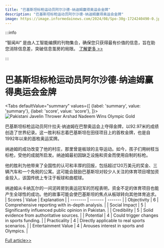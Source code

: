 ```yaml
---
title: "巴基斯坦标枪运动员阿尔沙德·纳迪姆赢得奥运会金牌"
description: "巴基斯坦标枪运动员阿尔沙德·纳迪姆赢得奥运会金牌"
image: https://image.informedainews.com/2024/08/Spo-30g-1724240490-0.jpg
---
```



:::info

“智闻AI“ 是由人工智能编撰的刊物集合，确保您只获得最有价值的信息，旨在助您消除信息差，突破信息茧房的局限。  [了解更多 >>](/)

:::

# 巴基斯坦标枪运动员阿尔沙德·纳迪姆赢得奥运会金牌


<Tabs
	defaultValue="summary"
	values={[
	{label: 'summary', value: 'summary'},
	{label: 'score', value: 'score'},
]}>
<TabItem value="summary">
<img
  src="https://image.informedainews.com/2024/08/Spo-30g-1724240490-0.jpg"
  alt="Pakistani Javelin Thrower Arshad Nadeem Wins Olympic Gold"
/>



巴基斯坦标枪运动员阿什拉夫·纳迪姆在巴黎奥运会上夺得金牌，以92.97米的成绩创造了世界纪录。这一胜利标志着巴基斯坦在田径项目上的首枚金牌，也是自1992年以来的首枚奥运奖牌。

纳迪姆的成功改变了他的村庄，那里曾是板球的主导运动。如今，孩子们用树枝当标枪，受他的成就所启发。纳迪姆最初因缺乏设施和资金而使用自制的标枪。

他的胜利为他带来了全国性的认可和丰厚的回报，包括超过120万美元的奖金、三辆汽车和一个免税的公寓。这可能会鼓励巴基斯坦对较少人关注的体育项目增加资金投入，该国传统上专注于板球和曲棍球。

纳迪姆从卡纳瓦尔的一间泥砖房到奥运冠军的历程表明，资金不足的体育项目也能产生全球性的成功。他的故事可能会使巴基斯坦的焦点从板球转向其他体育追求。
</TabItem>
<TabItem value="score">
	| Scores     | Value   | Explanation |
	| -------- | ------- | ------- |
	| Objectivity  | 6    | Comprehensive reporting with in-depth analysis.    |
	| Social Impact | 5     | Significantly influenced public opinion in Pakistan.    |
	| Credibility    | 5    | Solid evidence from authoritative sources.    |
	| Potential    | 4    | Could trigger changes in sports funding.    |
	| Practicality    | 4    | Directly applicable to real sports scenarios.    |
	| Entertainment Value    | 4    | Arouses interest in sports and Olympics.    |
</TabItem>
</Tabs>

[Full article>>](https://asia.nikkei.com/Spotlight/Sports/Pakistan-Olympic-winner-trades-homemade-javelins-for-superstardom)
